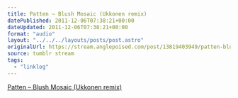 ```yaml
---
title: Patten – Blush Mosaic (Ukkonen remix)
datePublished: 2011-12-06T07:38:21+00:00
dateUpdated: 2011-12-06T07:38:21+00:00
format: "audio"
layout: "../../../layouts/posts/post.astro"
originalUrl: https://stream.anglepoised.com/post/13819403949/patten-blush-mosaic-ukkonen-remix
source: tumblr stream
tags:
  - "linklog"
---
```


[Patten &#8211; Blush Mosaic (Ukkonen remix)][1]

[1]: http://soundcloud.com/patttten/blush-mosaic-ukkonen-remix

